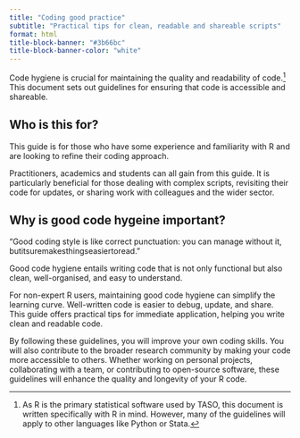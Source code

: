 ```yaml
---
title: "Coding good practice"
subtitle: "Practical tips for clean, readable and shareable scripts"
format: html
title-block-banner: "#3b66bc"
title-block-banner-color: "white"
---
```


Code hygiene is crucial for maintaining the quality and readability of code.[^1] This document sets out guidelines for ensuring that code is accessible and shareable.

[^1]: As R is the primary statistical software used by TASO, this document is written specifically with R in mind. However, many of the guidelines will apply to other languages like Python or Stata.

## Who is this for?

This guide is for those who have some experience and familiarity with R and are looking to refine their coding approach.

Practitioners, academics and students can all gain from this guide. It is particularly beneficial for those dealing with complex scripts, revisiting their code for updates, or sharing work with colleagues and the wider sector.

## Why is good code hygeine important?

::: {.callout-note title="Hadley Wickham on coding style"}
"Good coding style is like correct punctuation: you can manage without it, butitsuremakesthingseasiertoread."
:::

Good code hygiene entails writing code that is not only functional but also clean, well-organised, and easy to understand.

For non-expert R users, maintaining good code hygiene can simplify the learning curve. Well-written code is easier to debug, update, and share. This guide offers practical tips for immediate application, helping you write clean and readable code.

By following these guidelines, you will improve your own coding skills. You will also contribute to the broader research community by making your code more accessible to others. Whether working on personal projects, collaborating with a team, or contributing to open-source software, these guidelines will enhance the quality and longevity of your R code.
